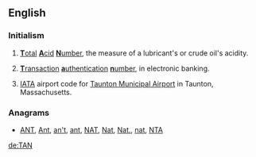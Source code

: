 {{also|Appendix:Variations of "tan"}}
==English==

===Initialism===
{{rfc-header|Initialism}}
{{head|en|initialism}}

# {{lb|en|engineering}} [[total|'''T'''otal]] [[acid|'''A'''cid]] [[number|'''N'''umber]], the measure of a lubricant's or crude oil's acidity.
# {{lb|en|banking}} [[transaction|'''T'''ransaction]] [[authentication|'''a'''uthentication]] [[number|'''n'''umber]], in electronic banking.
# [[IATA]] airport code for [[w:Taunton Municipal Airport|Taunton Municipal Airport]] in Taunton, Massachusetts.

===Anagrams===
* [[ANT#English|ANT]], [[Ant#English|Ant]], [[an't#English|an't]], [[ant#English|ant]], [[NAT#English|NAT]], [[Nat#English|Nat]], [[Nat.#English|Nat.]], [[nat#English|nat]], [[NTA#English|NTA]]

[[de:TAN]]